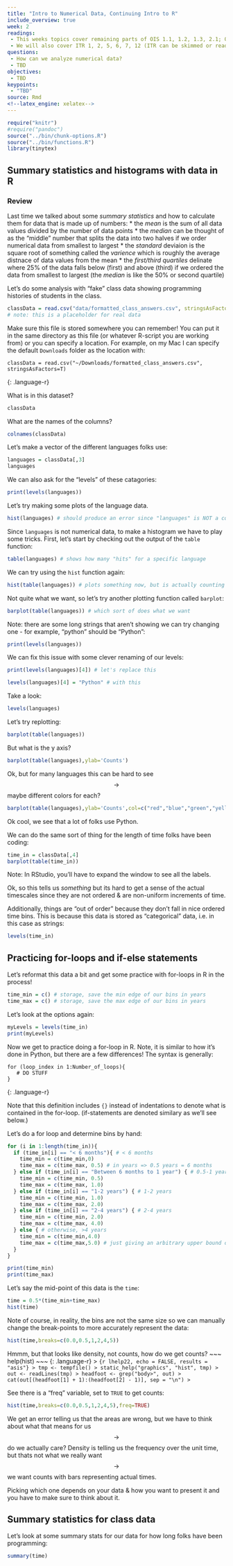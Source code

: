 ```yaml
---
title: "Intro to Numerical Data, Continuing Intro to R"
include_overview: true
week: 2
readings:
 - This weeks topics cover remaining parts of OIS 1.1, 1.2, 1.3, 2.1; OIS 1.4 & 2.3 (we won't cover 2.3 yet, but will cover the concepts presented here later in the class so feel free to read it over now).
 - We will also cover ITR 1, 2, 5, 6, 7, 12 (ITR can be skimmed or read in depth depending on comfort level with coding)
questions:
 - How can we analyze numerical data?
 - TBD
objectives:
 - TBD
keypoints:
 - "TBD"
source: Rmd
<!--latex_engine: xelatex-->
---
```




```r
require("knitr")
#require("pandoc")
source("../bin/chunk-options.R")
source("../bin/functions.R")
library(tinytex)
```
<!-- JPN: attribution formatting -->
<style type="text/css" rel="stylesheet">
* {.attribution{
     position:absolute;
     bottom:0;
     right:0;
     font-size:0.5em
 }}
</style>

## Summary statistics and histograms with data in R

### Review

Last time we talked about some *summary statistics* and how to calculate them for data that is made up of numbers:
  * the *mean* is the sum of all data values divided by the number of data points
  * the *median* can be thought of as the "middle" number that splits the data into two halves if we order numerical data from smallest to largest
  * the *standard* deviaion is the square root of something called the *varience* which is roughly the average distnace of data values from the mean
  * the *first/third quartiles* delinate where 25% of the data falls below (first) and above (third) if we ordered the data from smallest to largest (the *median* is like the 50% or second quartile)

Let's do some analysis with "fake" class data showing programming histories of students in the class.

```r
classData = read.csv("data/formatted_class_answers.csv", stringsAsFactors=T)
# note: this is a placeholder for real data
```

Make sure this file is stored somewhere you can remember!  You can put it in the same directory as this file (or whatever R-script you are working from) or you can specify a location.  For example, on my Mac I can specify the default `Downloads` folder as the location with:

~~~
classData = read.csv("~/Downloads/formatted_class_answers.csv", stringsAsFactors=T)
~~~
{: .language-r}

What is in this dataset?

```r
classData
```

What are the names of the columns?
```r
colnames(classData)
```

Let's make a vector of the different languages folks use:
```r
languages = classData[,3]
languages
```

We can also ask for the "levels" of these catagories:
```r
print(levels(languages))
```

Let's try making some plots of the language data.
```r
hist(languages) # should produce an error since "languages" is NOT a count - its a bunch of strings
```

Since `languages` is not numerical data, to make a histogram we have to play some tricks.  First, let's start by checking out the output of the `table` function:
```r
table(languages) # shows how many "hits" for a specific language
```

We can try using the `hist` function again:
```r
hist(table(languages)) # plots something now, but is actually counting # of bottom level, not counts
```

Not quite what we want, so let's try another plotting function called `barplot`:
```r
barplot(table(languages)) # which sort of does what we want
```

Note: there are some long strings that aren't showing we can try changing one - for example, "python" should be "Python":
```r
print(levels(languages))
```

We can fix this issue with some clever renaming of our levels:
```r
print(levels(languages)[4]) # let's replace this
```
```r
levels(languages)[4] = "Python" # with this
```

Take a look:
```r
levels(languages)
```

Let's try replotting:
```r
barplot(table(languages))
```

But what is the y axis?
```r
barplot(table(languages),ylab='Counts')
```

<!-- JPN: note you need double dollar signs for latex here -->
Ok, but for many languages this can be hard to see $$\rightarrow$$ maybe different colors for each?
```r
barplot(table(languages),ylab='Counts',col=c("red","blue","green","yellow","magenta"))
```

Ok cool, we see that a lot of folks use Python.

We can do the same sort of thing for the length of time folks have been coding:

```r
time_in = classData[,4]
barplot(table(time_in)) 
```
Note: In RStudio, you'll have to expand the window to see all the labels.

Ok, so this tells us *something* but its hard to get a sense of the actual timescales since they are not ordered & are non-uniform increments of time.

Additionally, things are "out of order" because they don't fall in nice ordered time bins.  This is because this data is stored as "categorical" data, i.e. in this case as strings:
```r
levels(time_in)
```

## Practicing for-loops and if-else statements

Let's reformat this data a bit and get some practice with for-loops in R in the process!

```r
time_min = c() # storage, save the min edge of our bins in years
time_max = c() # storage, save the max edge of our bins in years
```

Let's look at the options again:
```r
myLevels = levels(time_in)
print(myLevels)
```

Now we get to practice doing a for-loop in R.  Note, it is similar to how it's done in Python, but there are a few differences!  The syntax is generally:

~~~
for (loop_index in 1:Number_of_loops){
   # DO STUFF
}
~~~
{: .language-r}

Note that this definition includes `{}` instead of indentations to denote what is contained in the for-loop.  (if-statements are denoted similary as we'll see below.)

Let's do a for loop and determine bins by hand:
```r
for (i in 1:length(time_in)){
  if (time_in[i] == "< 6 months"){ # < 6 months
    time_min = c(time_min,0)
    time_max = c(time_max, 0.5) # in years => 0.5 years = 6 months
  } else if (time_in[i] == "Between 6 months to 1 year") { # 0.5-1 years
    time_min = c(time_min, 0.5)
    time_max = c(time_max, 1.0)
  } else if (time_in[i] == "1-2 years") { # 1-2 years
    time_min = c(time_min, 1.0)
    time_max = c(time_max, 2.0)
  } else if (time_in[i] == "2-4 years") { # 2-4 years
    time_min = c(time_min, 2.0)
    time_max = c(time_max, 4.0)
  } else { # otherwise, >4 years
    time_min = c(time_min,4.0) 
    time_max = c(time_max,5.0) # just giving an arbitrary upper bound of 5 years
  }
}
```

```r
print(time_min)
print(time_max)
```

Let's say the mid-point of this data is the `time`:
```r
time = 0.5*(time_min+time_max)
hist(time)
```

Note of course, in reality, the bins are not the same size so we can manually change the break-points to more accurately represent the data:
```r
hist(time,breaks=c(0.0,0.5,1,2,4,5))
```

Hmmm, but that looks like density, not counts, how do we get counts?
~~~
help(hist)
~~~
{: .language-r}
> ```{r lhelp22, echo = FALSE, results = "asis"}
> tmp <- tempfile()
> static_help("graphics", "hist", tmp)
> out <- readLines(tmp)
> headfoot <- grep("body>", out)
> cat(out[(headfoot[1] + 1):(headfoot[2] - 1)], sep = "\n")
> ```

See there is a "freq" variable, set to `TRUE` to get counts:
```r
hist(time,breaks=c(0.0,0.5,1,2,4,5),freq=TRUE)
```

We get an error telling us that the areas are wrong, but we have to think about what that means for us $$\rightarrow$$ do we actually care?  Density is telling us the frequency over the unit time, but thats not what we really want $$\rightarrow$$ we want counts with bars representing actual times.

Picking which one depends on your data & how you want to present it and you have to make sure to think about it.

## Summary statistics for class data

Let's look at some summary stats for our data for how long folks have been programming:
```r
summary(time)
```

